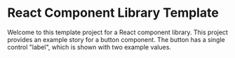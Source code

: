 
<Meta title="Introduction" />

# React Component Library Template

Welcome to this template project for a React component library. This project provides an example story for a button component. The button has a single control "label", which is shown with two example values.
